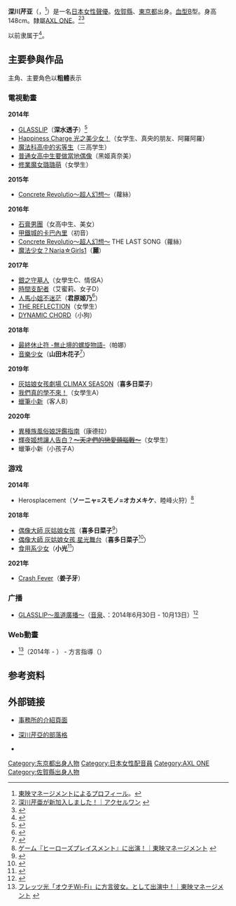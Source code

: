 {{配音員
|名字= 深川芹亚
|圖像=
|尺寸= 
|說明= 
|藝名= 
|英文名=
|外文名= 深川芹亜
|外文= ja
|暱稱= セリック、セリアンヌ、ワセリン
|配偶= 
|出生地= {{JPN}}[[佐賀縣|佐賀縣]]、[[東京都|東京都]]
|出身地=
|血型= B
|生年= 1995
|生月= 9
|生日= 26
|歿年= 
|歿月= 
|歿日= 
|所屬= [[AXL_ONE|AXL ONE]]
|活動時期= 2014年 -
|出道作= 
|代表作= 深水透子（[[GLASSLIP|GLASSLIP]]）<br>君原姬乃（[[人馬小姐不迷茫|人馬小姐不迷茫]]）
|網站=
|其他= 
}}
{{japanese|japanese=深川 芹亜|kana=ふかがわ せりあ|romaji=Fukagawa Seria}}
'''深川芹亚'''（{{lang-ja|深川芹亜}}，{{bd|1995年|9月26日|catIdx=Fukagawa Seria}}<ref>[http://toei-management.com/seria_fukagawa.html 東映マネージメントによるプロフィール]{{dead link|date=2018年3月 |bot=InternetArchiveBot |fix-attempted=yes }}。</ref>）是一名[[日本|日本]][[女性|女性]][[聲優|聲優]]。[[佐賀縣|佐賀縣]]、[[東京都|東京都]]出身。[[血型|血型]]B型。身高148cm。隸屬[[AXL_ONE|AXL ONE]]。<ref>[http://www.axl-one.com/news/953.html 深川芹亜が新加入しました！｜アクセルワン] {{webarchive|url=https://web.archive.org/web/20140802185327/http://www.axl-one.com/news/953.html |date=2014-08-02 }}</ref><ref>{{Cite web |url=http://ameblo.jp/alpaca-0926/entry-11838481975.html |title=お知らせです。｜深川 芹亜のブログ |accessdate=2014-07-10 |archive-date=2014-05-18 |archive-url=https://web.archive.org/web/20140518105042/http://ameblo.jp/alpaca-0926/entry-11838481975.html |dead-url=no }}</ref>

以前隶属于{{tsl|ja|東映東京撮影所#東映マネージメント|東映マネージメント}}<ref>{{Cite web |url=http://toei-management.com/2014/05/4-052d.html |title=4月末日をもちまして移籍致しました。たくさんのご声援ありがとうございました。｜東映マネージメント |access-date=2014-07-10 |archive-date=2016-03-05 |archive-url=https://web.archive.org/web/20160305194534/http://toei-management.com/2014/05/4-052d.html |dead-url=no }}</ref>。

== 主要參與作品 ==
主角、主要角色以'''粗體'''表示

=== 電視動畫 ===
'''2014年'''
* [[GLASSLIP|GLASSLIP]]（'''深水透子'''）<ref>{{Cite web |url=http://www.glasslip.jp/staffcast/index.html |title=スタッフ＆キャスト｜TVアニメ「グラスリップ」公式サイト |access-date=2014-07-10 |archive-date=2021-01-26 |archive-url=https://web.archive.org/web/20210126052856/http://glasslip.jp/staffcast/index.html |dead-url=no }}</ref>
* [[Happiness_Charge_光之美少女！|Happiness Charge 光之美少女！]]（女学生、真央的朋友、阿羅阿羅）
* [[魔法科高中的劣等生|魔法科高中的劣等生]]（三高学生）
* [[普通女高中生要做當地偶像|普通女高中生要做當地偶像]]（黑姬真奈美）
* [[修業魔女璐璐萌|修業魔女璐璐萌]]（女學生）

'''2015年'''
* [[Concrete_Revolutio～超人幻想～|Concrete Revolutio～超人幻想～]]（蘿絲）

'''2016年'''
* [[石膏男團|石膏男團]]（女高中生、美女）
* [[甲鐵城的卡巴內里|甲鐵城的卡巴內里]]（初音）
* [[Concrete_Revolutio～超人幻想～|Concrete Revolutio～超人幻想～]] THE LAST SONG（蘿絲）
* [[魔法少女？Naria☆Girls1|魔法少女？Naria☆Girls1]]（'''麗'''）

'''2017年'''
* [[銀之守墓人|銀之守墓人]]（女學生C、情侶A）
* [[時間支配者|時間支配者]]（艾蜜莉、女子D）
* [[人馬小姐不迷茫|人馬小姐不迷茫]]（'''君原姬乃'''<ref>{{Cite web|url=http://centaur-anime.com/|title=CHARACTER|work=電視動畫『人馬小姐不迷茫』官網|accessdate=2017-05-01|archive-date=2017-04-21|archive-url=https://web.archive.org/web/20170421021141/http://centaur-anime.com/|dead-url=yes}}</ref>）
* [[THE_REFLECTION|THE REFLECTION]]（女學生）
* [[DYNAMIC_CHORD|DYNAMIC CHORD]]（小狗）

'''2018年'''
* [[最終休止符_-無止境的螺旋物語-|最終休止符 -無止境的螺旋物語-]]（帕娜）
* [[音樂少女|音樂少女]]（'''山田木花子'''<ref>{{Cite web|url=http://ongaku-shoujo.jp|title=CAST|work=電視動畫「音樂少女」官網|accessdate=2018-03-14|archive-url=https://web.archive.org/web/20181206135354/http://ongaku-shoujo.jp/|archive-date=2018-12-06|dead-url=yes}}</ref>）

'''2019年'''
* [[灰姑娘女孩劇場|灰姑娘女孩劇場 CLIMAX SEASON]]（'''喜多日菜子'''）
* [[我們真的學不來！|我們真的學不來！]]（女學生A）
* [[蠟筆小新|蠟筆小新]]（客人B）

'''2020年'''
* [[異種族風俗娘評鑑指南|異種族風俗娘評鑑指南]]（康德拉）<!--1月11日-->
* [[輝夜姬想讓人告白～天才們的戀愛頭腦戰～|輝夜姬想讓人告白？<del>～天才們的戀愛頭腦戰～</del>]]（女學生）<!--4月11日-->
* 蠟筆小新（小孩子A）

=== 游戏 ===
'''2014年'''
* Herosplacement（'''ソーニャ=スモノ=オカメキケ'''、睦峰火狩）<ref>[http://toei-management.com/2014/03/post-1bdf.html ゲーム『ヒーローズプレイスメント』に出演！｜東映マネージメント] {{webarchive|url=https://web.archive.org/web/20140519040855/http://toei-management.com/2014/03/post-1bdf.html |date=2014-05-19 }}</ref>
'''2018年'''
* [[偶像大師_灰姑娘女孩|偶像大師 灰姑娘女孩]]（'''喜多日菜子'''<ref>{{Cite web|url=https://twitter.com/imascg_chihiro/status/1030288128068673537|title=新しいガチャが開催されましたよ！|work=偶像大師 灰姑娘女孩推特|accessdate=2018-08-17|archive-date=2021-08-23|archive-url=https://web.archive.org/web/20210823054705/https://twitter.com/imascg_chihiro/status/1030288128068673537|dead-url=no}}</ref>）
* [[偶像大師_灰姑娘女孩_星光舞台|偶像大師 灰姑娘女孩 星光舞台]]（'''喜多日菜子'''<ref>{{Cite web|url=https://twitter.com/imascg_stage/status/1036860957639639040|title=南条光、喜多日菜子、鷹富士茄子ボイス追加のお知らせ|work=偶像大師 灰姑娘女孩星光舞台推特|accessdate=2018-09-04|archive-date=2021-09-11|archive-url=https://web.archive.org/web/20210911123320/https://twitter.com/imascg_stage/status/1036860957639639040|dead-url=no}}</ref>）
* [[食用系少女|食用系少女]]（'''小光'''<ref>{{Cite web|url=https://twitter.com/shokuyoukei/status/1063265985551986688|title=台湾夜市定番の雞排（台湾式フライドチキン）－ヒカリのCVは深川芹亜さんに決定！|work=食用系少女推特|accessdate=2018-11-16|archive-date=2021-12-07|archive-url=https://web.archive.org/web/20211207114140/https://twitter.com/shokuyoukei/status/1063265985551986688|dead-url=no}}</ref>）
'''2021年'''
* [[Crash_Fever|Crash Fever]]（'''姜子牙'''）

=== 广播 === 

* [[GLASSLIP#Web广播|GLASSLIP～風道廣播～]]（[[音泉|音泉]]、{{tsl|ja|HiBiKi Radio Station|HiBiKi Radio Station}}：2014年6月30日 - 10月13日）<ref>{{Cite web|publisher=音泉|title=グラスリップ〜カゼミチラジオ〜|url=http://www.onsen.ag/program/glasslip/|accessdate=2014-07-06|archive-date=2014-07-08|archive-url=https://web.archive.org/web/20140708172127/http://www.onsen.ag/program/glasslip/|dead-url=no}}</ref>

=== Web動畫 === 

* {{tsl|ja|方言彼女。#方言だらけのオウチWi-Fi講座|方言だらけのオウチWi-Fi講座}}<ref>[http://toei-management.com/2014/03/wi-fi-f703.html フレッツ光「オウチWi-Fi」に方言彼女。として出演中！｜東映マネージメント] {{webarchive|url=https://web.archive.org/web/20140519041556/http://toei-management.com/2014/03/wi-fi-f703.html |date=2014-05-19 }}</ref>（2014年 - ） - 方言指導（{{link-ja|佐賀辯|佐賀弁}}） 

== 参考资料 ==

{{Reflist}} 

== 外部链接 ==
* {{ja}}[http://www.axl-one.com/talent/fukagawa.html 事務所的介紹頁面] {{Wayback|url=http://www.axl-one.com/talent/fukagawa.html |date=20210218234301 }} 
* {{ja}}[http://ameblo.jp/alpaca-0926/ 深川芹亞的部落格] {{Wayback|url=http://ameblo.jp/alpaca-0926/ |date=20150326080805 }} 
* {{ja}}{{twitter|seria926}}
{{AXL ONE}}

{{DEFAULTSORT:Fukagawa Seria}}
[[Category:东京都出身人物|Category:东京都出身人物]]
[[Category:日本女性配音員|Category:日本女性配音員]]
[[Category:AXL_ONE|Category:AXL ONE]]
[[Category:佐賀縣出身人物|Category:佐賀縣出身人物]]